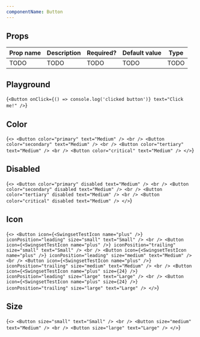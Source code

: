```yaml
---
componentName: Button
---
```


## Props

| Prop name | Description | Required? | Default value | Type |
| --------- | ----------- | --------- | ------------- | ---- |
| TODO      | TODO        | TODO      | TODO          | TODO |

## Playground

<LiveComponent>{`
<Button
  onClick={() => console.log('clicked button')}
  text="Click me!"
/>
`}</LiveComponent>

## Color

<LiveComponent>{`
<>
  <Button color="primary" text="Medium" />
  <br />
  <Button color="secondary" text="Medium" />
  <br />
  <Button color="tertiary" text="Medium" />
  <br />
  <Button color="critical" text="Medium" />
</>
`}</LiveComponent>

## Disabled

<LiveComponent>{`
<>
  <Button color="primary" disabled text="Medium" />
  <br />
  <Button color="secondary" disabled text="Medium" />
  <br />
  <Button color="tertiary" disabled text="Medium" />
  <br />
  <Button color="critical" disabled text="Medium" />
</>
`}</LiveComponent>

## Icon

<LiveComponent>{`
<>
  <Button
    icon={<SwingsetTestIcon name="plus" />}
    iconPosition="leading"
    size="small"
    text="Small"
  />
  <br />
  <Button
    icon={<SwingsetTestIcon name="plus" />}
    iconPosition="trailing"
    size="small"
    text="Small"
  />
  <br />
  <Button
    icon={<SwingsetTestIcon name="plus" />}
    iconPosition="leading"
    size="medium"
    text="Medium"
  />
  <br />
  <Button
    icon={<SwingsetTestIcon name="plus" />}
    iconPosition="trailing"
    size="medium"
    text="Medium"
  />
  <br />
  <Button
    icon={<SwingsetTestIcon name="plus" size={24} />}
    iconPosition="leading"
    size="large"
    text="Large"
  />
  <br />
  <Button
    icon={<SwingsetTestIcon name="plus" size={24} />}
    iconPosition="trailing"
    size="large"
    text="Large"
  />
</>
`}</LiveComponent>

## Size

<LiveComponent>{`
<>
  <Button
    size="small"
    text="Small"
  />
  <br />
  <Button
    size="medium"
    text="Medium"
  />
  <br />
  <Button
    size="large"
    text="Large"
  />
</>
`}</LiveComponent>
